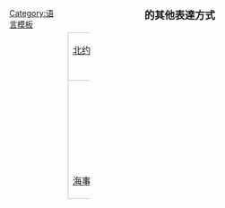 <div style="float: right; width: 400px; clear:right; margin-left:1em;">
<div style="text-align: center; font-weight: bold; line-height: 125%; font-size: large;">{{PAGENAME}}的其他表達方式</div>
{| cellspacing=0 cellpadding=0 width=100% style="text-align: center; background: white;"
|- style="font-size: smaller; line-height: 125%;"
| colspan=2 width=50% style="border-left: 1px solid silver; border-top: 1px solid silver;" | [[北约音标字母]]
| colspan=2 width=50% style="border-left: 1px solid silver; border-top: 1px solid silver; border-right: 1px solid silver;" | [[摩斯密碼]]
|- style="font-family: monospace; font-weight: bold; line-height: 100%;"
| colspan=2 width=50% style="border-left: 1px solid silver;" | {{{NATO}}}
| colspan=2 width=50% style="border-left: 1px solid silver; border-right: 1px solid silver; font-size: large;" | <span class="plainlinksneverexpand" style="letter-spacing: 0.2em;">[[Media:{{PAGENAME}} morse code.ogg|{{{Morse}}}]]</span>
|- style="height: 80px;"
| width=25% style="border-left: 1px solid silver; border-top: 1px solid silver;" | [[File:ICS_{{{NATO}}}.svg|75px]]
| width=25% style="border-left: 1px solid silver; border-top: 1px solid silver;" | [[File:Semaphore_{{{NATO}}}.svg|90px]]
| width=25% style="border-left: 1px solid silver; border-top: 1px solid silver;" | [[File:Sign language {{{Character}}}.svg|50px]]
| width=25% style="border-left: 1px solid silver; border-right: 1px solid silver; border-top: 1px solid silver;" | [[File:Braille_{{{Character}}}.svg|77px|{{{Braille}}}]]
|- style="font-size: smaller; line-height: 125%;"
| width=25% style="border-left: 1px solid silver; border-bottom: 1px solid silver;" | [[國際信號旗|海事旗語]]
| width=25% style="border-left: 1px solid silver; border-bottom: 1px solid silver;" | [[旗語]]
| width=25% style="border-left: 1px solid silver; border-bottom: 1px solid silver;" | [[美國手語字母]]
| width=25% style="border-left: 1px solid silver; border-right: 1px solid silver; border-bottom: 1px solid silver;" | [[盲文]]
|}
</div><noinclude>[[Category:语言模板]]</noinclude>